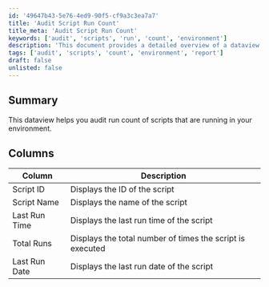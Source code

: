 ```yaml
---
id: '49647b43-5e76-4ed9-90f5-cf9a3c3ea7a7'
title: 'Audit Script Run Count'
title_meta: 'Audit Script Run Count'
keywords: ['audit', 'scripts', 'run', 'count', 'environment']
description: 'This document provides a detailed overview of a dataview that helps in auditing the run count of scripts within your environment, including information on script IDs, names, last run times, total runs, and last run dates.'
tags: ['audit', 'scripts', 'count', 'environment', 'report']
draft: false
unlisted: false
---
```

## Summary

This dataview helps you audit run count of scripts that are running in your environment.

## Columns

| Column         | Description                                           |
|----------------|-------------------------------------------------------|
| Script ID      | Displays the ID of the script                         |
| Script Name    | Displays the name of the script                       |
| Last Run Time  | Displays the last run time of the script              |
| Total Runs     | Displays the total number of times the script is executed |
| Last Run Date  | Displays the last run date of the script              |













